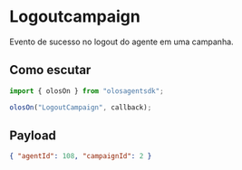 # Logoutcampaign

Evento de sucesso no logout do agente em uma campanha.

## Como escutar

```js copy
import { olosOn } from "olosagentsdk";

olosOn("LogoutCampaign", callback);
```

## Payload

```json copy
{ "agentId": 108, "campaignId": 2 }
```
